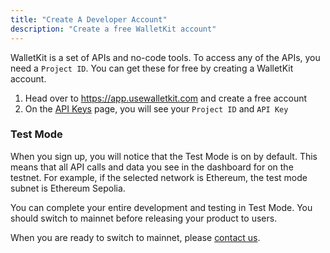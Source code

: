 ```yaml
---
title: "Create A Developer Account"
description: "Create a free WalletKit account"
---
```


WalletKit is a set of APIs and no-code tools. To access any of the APIs, you need a `Project ID`. You
can get these for free by creating a WalletKit account.

1. Head over to https://app.usewalletkit.com and create a free account
2. On the [API Keys](https://app.usewalletkit.com/api-keys) page, you will see your `Project ID` and `API Key`


### Test Mode
When you sign up, you will notice that the Test Mode is on by default. This means that all API calls and data you see
in the dashboard for on the testnet. For example, if the selected network is Ethereum, the test mode subnet is Ethereum
Sepolia.

You can complete your entire development and testing in Test Mode. You should switch to mainnet before
releasing your product to users.

<Tip>
  When you are ready to switch to mainnet, please
  <a href="mailto:founders@usewalletkit.com">contact us</a>.
</Tip>
